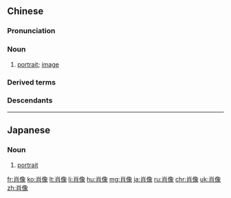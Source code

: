 ==Chinese==
{{zh-forms}}

===Pronunciation===
{{zh-pron
|m=xiàoxiàng
|ma=Zh-xiàoxiàng.ogg
|c=ciu3 zoeng6
|mn=qz:siàu-siǒng/tw,xm:siàu-siōng/zz:siàu-chhiāng
|cat=n
}}

===Noun===
{{zh-noun}}

# [[portrait]]; [[image]]

===Derived terms===
{{zh-der|肖像畫|肖像權}}

===Descendants===
{{CJKV||しょうぞう|초상|tiếu tượng}}

{{zh-cat|Advanced}}

----

==Japanese==
{{ja-kanjitab|しょう|ぞう|yomi=o}}

===Noun===
{{ja-noun|しょうぞう}}

# [[portrait]]

[[fr:肖像]]
[[ko:肖像]]
[[lt:肖像]]
[[li:肖像]]
[[hu:肖像]]
[[mg:肖像]]
[[ja:肖像]]
[[ru:肖像]]
[[chr:肖像]]
[[uk:肖像]]
[[zh:肖像]]